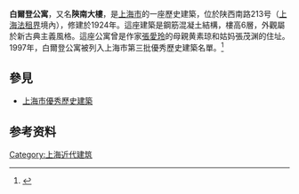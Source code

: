 {{上海市优秀历史建筑
|名称 = 白爾登公寓
|图片 = [[File:Belden_Apartments_Shanghai.JPG|250px]]
|所在 = 上海市陕西南路213号
|时代 = 1924年
|编号 = C-Ⅲ-06
|公布 = 1999年
}}
'''白爾登公寓'''，又名'''陝南大樓'''，是[[上海市|上海市]]的一座歷史建築，位於陕西南路213号（[[上海法租界|上海法租界]]境內），修建於1924年。這座建築是鋼筋混凝土結構，樓高6層，外觀屬於新古典主義風格。這座公寓曾是作家[[張愛玲|張愛玲]]的母親黄素琼和姑妈張茂渊的住址。1997年，白爾登公寓被列入上海市第三批優秀歷史建築名單。<ref>{{Cite web |title=第三批优秀历史建筑 |url=http://fgj.sh.gov.cn/yxlsjzcs/20200331/2447d47b3e2947bfba7c64ed04a758a7.html |accessdate=2021-02-14 |author=上海市房屋管理局 |date=2019-01-14 |publisher=上海市房屋管理局}}</ref>

==參見==
*[[上海市優秀歷史建築|上海市優秀歷史建築]]

== 参考资料 ==
{{reflist}}


{{第三批上海市优秀历史建筑}}
[[Category:上海近代建筑|Category:上海近代建筑]]